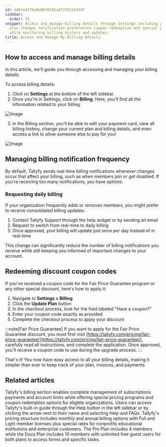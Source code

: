 ```yaml
---
id: adbced1fba8a0b59181adf235112d3df
sidebar:
  order: 75
snippet: Access and manage billing details through Settings including payment information
  plan changes notification preferences coupon redemption and special pricing programs
  while monitoring billing history and updates.
title: Access and Manage My Billing Details
---
```


## How to access and manage billing details

In this article, we'll guide you through accessing and managing your billing details.

To access billing details:

1. Click on **Settings** at the bottom of the left sidebar.
2. Once you're in Settings, click on **Billing**. Here, you'll find all the information related to your billing.

![Image](https://screenshots.tallyfy.com/tallyfy%2Fpro%2Fdesktop-light-click-billing-settings.png)

3. In the Billing section, you'll be able to edit your payment card, view all billing history, change your current plan and billing details, and even access a link to allow someone else to pay for you!

![Image](https://screenshots.tallyfy.com/tallyfy%2Fpro%2Fdesktop-light-show-billing-info.png)

## Managing billing notification frequency

By default, Tallyfy sends real-time billing notifications whenever changes occur that affect your billing, such as when members join or get disabled. If you're receiving too many notifications, you have options:

### Requesting daily billing

If your organization frequently adds or removes members, you might prefer to receive consolidated billing updates:

1. Contact Tallyfy Support through the help widget or by sending an email
2. Request to switch from real-time to daily billing
3. Once approved, your billing will update just once per day instead of in real-time

This change can significantly reduce the number of billing notifications you receive while still keeping you informed of important changes to your account.

## Redeeming discount coupon codes

If you've received a coupon code for the Fair Price Guarantee program or any other special discount, here's how to apply it:

1. Navigate to **Settings > Billing**
2. Click the **Update Plan** button
3. In the checkout process, look for the field labeled "Have a coupon?"
4. Enter your coupon code exactly as provided
5. Complete the checkout process to apply your discount

:::note[Fair Price Guarantee]
If you want to apply for the Fair Price Guarantee discount, you must first visit [https://tallyfy.com/pricing/fair-price-guarantee/](https://tallyfy.com/pricing/fair-price-guarantee/), carefully read all instructions, and complete the application. Once approved, you'll receive a coupon code to use during the upgrade process.
:::

That's it! You now have easy access to all your billing details, making it simpler than ever to keep track of your plan, invoices, and payments.


## Related articles
<CardGrid>
<LinkTitleCard header="<b>Settings > Billing</b>" href="/products/pro/settings/billing/" > Tallyfy's billing section enables complete management of subscriptions payments and account limits while offering special pricing programs and coupon redemption options for eligible organizations. </LinkTitleCard>
<LinkTitleCard header="<b>Support > In-app user guide</b>" href="/products/pro/miscellaneous/support/how-to-access-the-tallyfy-user-guide/" > Users can access Tallyfy's built-in guide through the Help button in the left sidebar or by clicking the arrow next to their name and selecting Help and FAQs. </LinkTitleCard>
<LinkTitleCard header="<b>Pro > Pricing</b>" href="/products/pro/pricing/" > Tallyfy's pricing structure includes monthly and annual billing options with Full and Light member licenses plus special rates for nonprofits educational institutions and enterprise customers. </LinkTitleCard>
<LinkTitleCard header="<b>Billing > Tallyfy's Account and Member Limits</b>" href="/products/pro/settings/billing/what-are-tallyfys-account-and-member-limits/" > The Pro Plan includes 4 members while the Docs Plan includes 10 members with unlimited free guest users for both plans to access forms and specific tasks. </LinkTitleCard>
</CardGrid>
